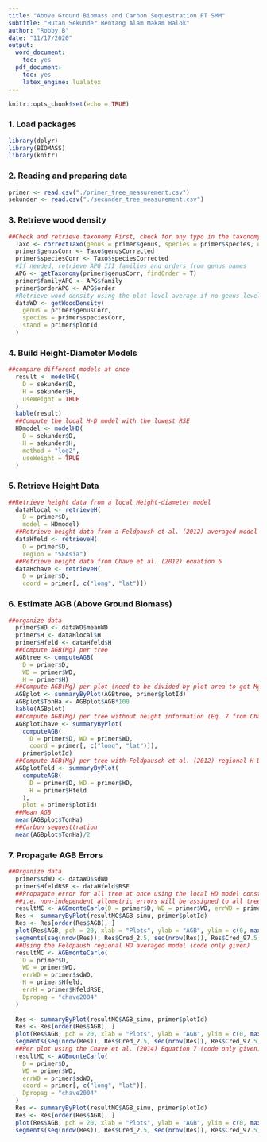 ```yaml
---
title: "Above Ground Biomass and Carbon Sequestration PT SMM"
subtitle: "Hutan Sekunder Bentang Alam Makam Balok"
author: "Robby B"
date: "11/17/2020"
output:
  word_document:
    toc: yes
  pdf_document:
    toc: yes
    latex_engine: lualatex
---
```


```r
knitr::opts_chunk$set(echo = TRUE)
```

### 1. Load packages

```r
library(dplyr)
library(BIOMASS)
library(knitr)
```

### 2. Reading and preparing data

```r
primer <- read.csv("./primer_tree_measurement.csv")
sekunder <- read.csv("./secunder_tree_measurement.csv")
```

### 3. Retrieve wood density

```r
##Check and retrieve taxonomy First, check for any typo in the taxonomy
  Taxo <- correctTaxo(genus = primer$genus, species = primer$species, useCache = T, verbose = F)
  primer$genusCorr <- Taxo$genusCorrected
  primer$speciesCorr <- Taxo$speciesCorrected
  #If needed, retrieve APG III families and orders from genus names
  APG <- getTaxonomy(primer$genusCorr, findOrder = T)
  primer$familyAPG <- APG$family
  primer$orderAPG <- APG$order
  #Retrieve wood density using the plot level average if no genus level information is available
  dataWD <- getWoodDensity(
    genus = primer$genusCorr,
    species = primer$speciesCorr,
    stand = primer$plotId
  )
```


### 4. Build Height-Diameter Models

```r
##compare different models at once
  result <- modelHD(
    D = sekunder$D,
    H = sekunder$H,
    useWeight = TRUE
  )
  kable(result)
  ##Compute the local H-D model with the lowest RSE
  HDmodel <- modelHD(
    D = sekunder$D,
    H = sekunder$H,
    method = "log2",
    useWeight = TRUE
  )
```

### 5. Retrieve Height Data

```r
##Retrieve height data from a local Height-diameter model
  dataHlocal <- retrieveH(
    D = primer$D,
    model = HDmodel)
  ##Retrieve height data from a Feldpaush et al. (2012) averaged model
  dataHfeld <- retrieveH(
    D = primer$D,
    region = "SEAsia")
  ##Retrieve height data from Chave et al. (2012) equation 6
  dataHchave <- retrieveH(
    D = primer$D,
    coord = primer[, c("long", "lat")])
```

### 6. Estimate AGB (Above Ground Biomass)

```r
##organize data
  primer$WD <- dataWD$meanWD
  primer$H <- dataHlocal$H
  primer$Hfeld <- dataHfeld$H
  ##Compute AGB(Mg) per tree
  AGBtree <- computeAGB(
    D = primer$D,
    WD = primer$WD,
    H = primer$H)
  ##Compute AGB(Mg) per plot (need to be divided by plot area to get Mg/ha)
  AGBplot <- summaryByPlot(AGBtree, primer$plotId)
  AGBplot$TonHa <- AGBplot$AGB*100
  kable(AGBplot)
  ##Compute AGB(Mg) per tree without height information (Eq. 7 from Chave et al. (2014))
  AGBplotChave <- summaryByPlot(
    computeAGB(
      D = primer$D, WD = primer$WD,
      coord = primer[, c("long", "lat")]),
    primer$plotId)
  ##Compute AGB(Mg) per tree with Feldpausch et al. (2012) regional H-D model
  AGBplotFeld <- summaryByPlot(
    computeAGB(
      D = primer$D, WD = primer$WD,
      H = primer$Hfeld
    ),
    plot = primer$plotId)
  ##Mean AGB
  mean(AGBplot$TonHa)
  ##Carbon sequesttration
  mean(AGBplot$TonHa)/2
```

### 7. Propagate AGB Errors

```r
##Organize data
  primer$sdWD <- dataWD$sdWD
  primer$HfeldRSE <- dataHfeld$RSE
  ##Propagate error for all tree at once using the local HD model constructed above (modelHD), 
  ##i.e. non-independent allometric errors will be assigned to all trees at each iteration, independently of plots.
  resultMC <- AGBmonteCarlo(D = primer$D, WD = primer$WD, errWD = primer$sdWD, HDmodel = HDmodel, Dpropag = "chave2004")
  Res <- summaryByPlot(resultMC$AGB_simu, primer$plotId)
  Res <- Res[order(Res$AGB), ]
  plot(Res$AGB, pch = 20, xlab = "Plots", ylab = "AGB", ylim = c(0, max(Res$Cred_97.5)), las = 1, cex.lab = 1.3)
  segments(seq(nrow(Res)), Res$Cred_2.5, seq(nrow(Res)), Res$Cred_97.5, col = "red")
  ##Using the Feldpaush regional HD averaged model (code only given)
  resultMC <- AGBmonteCarlo(
    D = primer$D,
    WD = primer$WD,
    errWD = primer$sdWD,
    H = primer$Hfeld,
    errH = primer$HfeldRSE,
    Dpropag = "chave2004"
  )
  
  Res <- summaryByPlot(resultMC$AGB_simu, primer$plotId)
  Res <- Res[order(Res$AGB), ]
  plot(Res$AGB, pch = 20, xlab = "Plots", ylab = "AGB", ylim = c(0, max(Res$Cred_97.5)), las = 1, cex.lab = 1.3)
  segments(seq(nrow(Res)), Res$Cred_2.5, seq(nrow(Res)), Res$Cred_97.5, col = "red")
  ##Per plot using the Chave et al. (2014) Equation 7 (code only given)
  resultMC <- AGBmonteCarlo(
    D = primer$D,
    WD = primer$WD,
    errWD = primer$sdWD,
    coord = primer[, c("long", "lat")],
    Dpropag = "chave2004"
  )
  Res <- summaryByPlot(resultMC$AGB_simu, primer$plotId)
  Res <- Res[order(Res$AGB), ]
  plot(Res$AGB, pch = 20, xlab = "Plots", ylab = "AGB", ylim = c(0, max(Res$Cred_97.5)), las = 1, cex.lab = 1.3)
  segments(seq(nrow(Res)), Res$Cred_2.5, seq(nrow(Res)), Res$Cred_97.5, col = "red")
```


